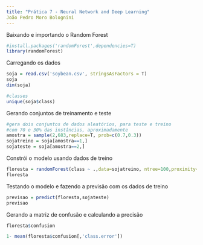 ```yaml
---
title: "Prática 7 - Neural Network and Deep Learning"
João Pedro Moro Bolognini
---
```


Baixando e importando o Random Forest
```r
#install.packages('randomForest',dependencies=T)
library(randomForest)
```

Carregando os dados
```r
soja = read.csv('soybean.csv', stringsAsFactors = T)
soja
dim(soja)

#classes
unique(soja$class)
```

Gerando conjuntos de treinamento e teste
```r
#gera dois conjuntos de dados aleatórios, para teste e treino
#com 70 e 30% das instâncias, aproximadamente
amostra = sample(2,683,replace=T, prob=c(0.7,0.3))
sojatreino = soja[amostra==1,]
sojateste = soja[amostra==2,]
```

Constrói o modelo usando dados de treino
```r
floresta = randomForest(class ~ .,data=sojatreino, ntree=100,proximity=T)
floresta
```

Testando o modelo e fazendo a previsão com os dados de treino
```r
previsao = predict(floresta,sojateste)
previsao
```

Gerando a matriz de confusão e calculando a precisão
```r
floresta$confusion

1- mean(floresta$confusion[,'class.error'])
```

